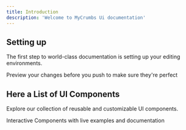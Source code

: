 ```yaml
---
title: Introduction
description: 'Welcome to MyCrumbs Ui documentation'
---
```


## Setting up

The first step to world-class documentation is setting up your editing environments.

<CardGroup cols={2}>
  <Card
    title="Storybook Visual Testing"
    icon="image"
    href="https://663a6564311e0ec20c42bab9-ztzpmzmcwy.chromatic.com"
  >
    Preview your changes before you push to make sure they're perfect
  </Card>
 
</CardGroup>

## Here a List of UI Components 

Explore our collection of reusable and customizable UI components.

<CardGroup cols={2}>
  <Card
    title="Components"
    icon="screwdriver-wrench"
    href="components"
  >
    Interactive Components with live examples and documentation
  </Card>

</CardGroup>
